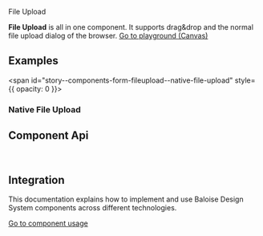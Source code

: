 
<bal-doc-banner id="story--components-form-fileupload--basic" >File Upload</bal-doc-banner>

<bal-doc-lead>
  <b>File Upload</b> is all in one component. It supports drag&drop and the normal file upload dialog of the browser.
</bal-doc-lead>

<Canvas withSource="open">
  <Story id="components-form-fileupload--basic" />
</Canvas>

<bal-doc-app>
  <bal-button-group class="mb-large" position="center">
    <a class="button is-primary" href="?path=/story/components-form-fileupload--basic">
      Go to playground (Canvas)
    </a>
    <bal-doc-stackblitz
      framework="angular"
      template={Basic.parameters.docs.source.code}
      modules="field,file-upload"
    ></bal-doc-stackblitz>
    <bal-doc-stackblitz
      framework="html"
      template={Basic.parameters.docs.source.code}
      modules="field,file-upload"
    ></bal-doc-stackblitz>
  </bal-button-group>
</bal-doc-app>

## Examples

<span id="story--components-form-fileupload--native-file-upload" style={{ opacity: 0 }}></span>

### Native File Upload

<Canvas>
  <Story id="components-form-fileupload--native-file-upload" />
</Canvas>

## Component Api

<Description markdown={readme} />

<br />

## Integration

This documentation explains how to implement and use Baloise Design System components across different technologies.

<a class="button is-primary" href="?path=/docs/development-components--page">
  Go to component usage
</a>




<Description markdown={testing} />

<bal-doc-github link="/components/form/bal-file-upload/stories/bal-file-upload.docs.mdx"></bal-doc-github>
